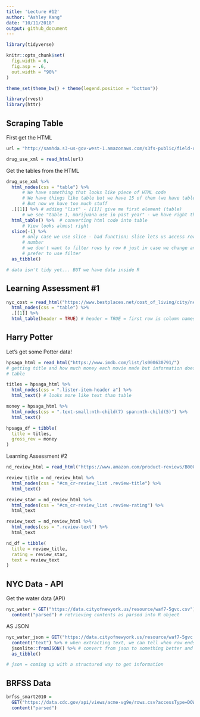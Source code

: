 ```yaml
---
title: 'Lecture #12'
author: "Ashley Kang"
date: "10/11/2018"
output: github_document
---
```


```r
library(tidyverse)

knitr::opts_chunk$set(
  fig.width = 6,
  fig.asp = .6,
  out.width = "90%"
)

theme_set(theme_bw() + theme(legend.position = "bottom"))


```

```r
library(rvest)
library(httr)
```

## Scraping Table

First get the HTML

```r
url = "http://samhda.s3-us-gov-west-1.amazonaws.com/s3fs-public/field-uploads/2k15StateFiles/NSDUHsaeShortTermCHG2015.htm"

drug_use_xml = read_html(url)
```

Get the tables from the HTML
```r
drug_use_xml %>%
  html_nodes(css = "table") %>% 
      # We have something that looks like piece of HTML code
      # We have things like table but we have 15 of them (we have tables 1 - 15)
      # But now we have too much stuff
  .[[1]] %>% # adding "list" - [[1]] give me first element (table)
      # we see "table 1, marijuana use in past year" - we have right thing
  html_table() %>%  # converting html code into table
      # View looks almost right
  slice(-1) %>% 
      # only case we use slice - bad function; slice lets us access rows of dataset by   
      # number
      # we don't want to filter rows by row # just in case we change and add data later
      # prefer to use filter
  as_tibble()

# data isn't tidy yet... BUT we have data inside R
```

## Learning Assessment #1
```r
nyc_cost = read_html("https://www.bestplaces.net/cost_of_living/city/new_york/new_york") %>%
  html_nodes(css = "table") %>% 
  .[[1]] %>% 
  html_table(header = TRUE) # header = TRUE = first row is column names
```

## Harry Potter

Let's get some Potter data! 
```r
hpsaga_html = read_html("https://www.imdb.com/list/ls000630791/")
# getting title and how much money each movie made but information doesn't exist inside
# table 

titles = hpsaga_html %>% 
  html_nodes(css = ".lister-item-header a") %>% 
  html_text() # looks more like text than table

money = hpsaga_html %>% 
  html_nodes(css = ".text-small:nth-child(7) span:nth-child(5)") %>% 
  html_text()

hpsaga_df = tibble(
  title = titles,
  gross_rev = money
)
```

Learning Assessment #2

```r
nd_review_html = read_html("https://www.amazon.com/product-reviews/B00005JNBQ/ref=cm_cr_arp_d_viewopt_rvwer?ie=UTF8&reviewerType=avp_only_reviews&sortBy=recent&pageNumber=1")

review_title = nd_review_html %>% 
  html_nodes(css = "#cm_cr-review_list .review-title") %>% 
  html_text()

review_star = nd_review_html %>% 
  html_nodes(css = "#cm_cr-review_list .review-rating") %>% 
  html_text

review_text = nd_review_html %>% 
  html_nodes(css = ".review-text") %>% 
  html_text

nd_df = tibble(
  title = review_title,
  rating = review_star,
  text = review_text
)
```

## NYC Data - API

Get the water data (API)

```r
nyc_water = GET("https://data.cityofnewyork.us/resource/waf7-5gvc.csv") %>% 
  content("parsed") # retrieving contents as parsed into R object
```


AS JSON

```r
nyc_water_json = GET("https://data.cityofnewyork.us/resource/waf7-5gvc.json") %>% 
  content("text") %>% # when extracting text, we can tell when row ends and begins
  jsonlite::fromJSON() %>% # convert from json to something better and parses
  as_tibble()

# json = coming up with a structured way to get information
```


## BRFSS Data

```r
brfss_smart2010 = 
  GET("https://data.cdc.gov/api/views/acme-vg9e/rows.csv?accessType=DOWNLOAD") %>% 
  content("parsed")
```

